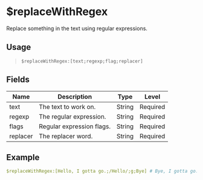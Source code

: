 # $replaceWithRegex
Replace something in the text using regular expressions.

## Usage
> `$replaceWithRegex:[text;regexp;flag;replacer]`

## Fields
| Name     | Description               | Type   | Level    |
| -------- | ------------------------- | ------ | -------- |
| text     | The text to work on.      | String | Required |
| regexp   | The regular expression.   | String | Required |
| flags    | Regular expression flags. | String | Required |
| replacer | The replacer word.        | String | Required |

## Example
```yaml
$replaceWithRegex:[Hello, I gotta go.;/Hello/;g;Bye] # Bye, I gotta go.
```